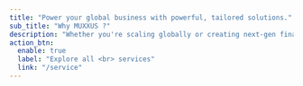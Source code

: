 ---
title: "Power your global business with powerful, tailored solutions."
sub_title: "Why MUXXUS ?"
description: "Whether you're scaling globally or creating next-gen financial experiences, our cutting-edge solutions are built to help you move faster, reduce costs, and unlock new growth — all with the power and flexibility today's businesses demand."
action_btn:
  enable: true
  label: "Explore all <br> services"
  link: "/service"
---
